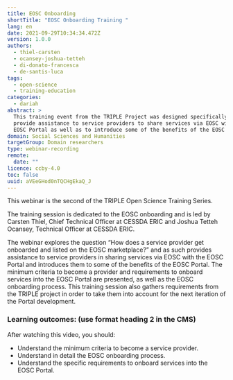 ```yaml
---
title: EOSC Onboarding
shortTitle: "EOSC Onboarding Training "
lang: en
date: 2021-09-29T10:34:34.472Z
version: 1.0.0
authors:
  - thiel-carsten
  - ocansey-joshua-tetteh
  - di-donato-francesca
  - de-santis-luca
tags:
  - open-science
  - training-education
categories:
  - dariah
abstract: >
  This training event from the TRIPLE Project was designed specifically to
  provide assistance to service providers to share services via EOSC with the
  EOSC Portal as well as to introduce some of the benefits of the EOSC Portal. 
domain: Social Sciences and Humanities
targetGroup: Domain researchers
type: webinar-recording
remote:
  date: ""
licence: ccby-4.0
toc: false
uuid: aVEeGHod0nTQCHgEkaQ_J
---
```



This webinar is the second of the TRIPLE Open Science Training Series.

The training session is dedicated to the EOSC onboarding and is led by Carsten Thiel, Chief Technical Officer at CESSDA ERIC and Joshua Tetteh Ocansey, Technical Officer at CESSDA ERIC. 

The webinar explores the question “How does a service provider get onboarded and listed on the EOSC marketplace?” and as such provides assistance to service providers in sharing services via EOSC with the EOSC Portal and introduces them to some of the benefits of the EOSC Portal. The minimum criteria to become a provider and requirements to onboard services into the EOSC Portal are presented, as well as the EOSC onboarding process. This training session also gathers requirements from the TRIPLE project in order to take them into account for the next iteration of the Portal development. 

### Learning outcomes: (use format heading 2 in the CMS)

After watching this video, you should: 

- Understand the minimum criteria to become a service provider.
- Understand in detail the EOSC onboarding process.
- Understand the specific requirements to onboard services into the EOSC Portal.

<VideoCard provider="youtube" id="nMqhLXZXHaw" title="EOSC Onboarding" subtitle="Click here to view" image="images/capture-d’écran-2021-09-29-à-12.57.10.png" />